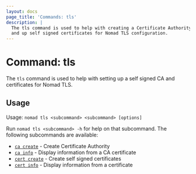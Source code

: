 ```yaml
---
layout: docs
page_title: 'Commands: tls'
description: |
  The tls command is used to help with creating a Certificate Authority
  and up self signed certificates for Nomad TLS configuration.
---
```


# Command: tls

The `tls` command is used to help with setting up a self signed CA and certificates for Nomad TLS.

## Usage

Usage: `nomad tls <subcommand> <subcommand> [options]`

Run `nomad tls <subcommand> -h` for help on that subcommand. The following
subcommands are available:

- [`ca create`][cacreate] - Create Certificate Authority
- [`ca info`][cainfo] - Display information from a CA certificate
- [`cert create`][certcreate] - Create self signed certificates
- [`cert info`][certinfo] - Display information from a certificate

[cacreate]: /nomad/commands/tls/ca-create 'Create Certificate Authority'
[cainfo]: /nomad/commands/tls/ca-info 'Display information from a CA certificate'
[certcreate]: /nomad/commands/tls/cert-create 'Create self signed certificates'
[certinfo]: /nomad/commands/tls/cert-info 'Display information from a certificate'
